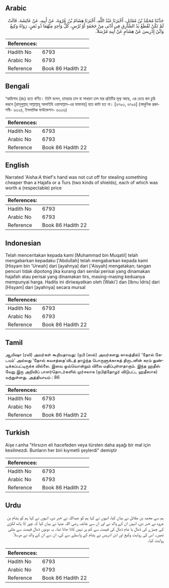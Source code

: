 ## Arabic


<div dir="rtl" lang="ar" style={{fontSize:'larger',backgroundColor:'#f8f9fa',padding:20}}>
حَدَّثَنَا مُحَمَّدُ بْنُ مُقَاتِلٍ، أَخْبَرَنَا عَبْدُ اللَّهِ، أَخْبَرَنَا هِشَامُ بْنُ عُرْوَةَ، عَنْ أَبِيهِ، عَنْ عَائِشَةَ، قَالَتْ لَمْ تَكُنْ تُقْطَعُ يَدُ السَّارِقِ فِي أَدْنَى مِنْ حَجَفَةٍ أَوْ تُرْسٍ، كُلُّ وَاحِدٍ مِنْهُمَا ذُو ثَمَنٍ‏.‏ رَوَاهُ وَكِيعٌ وَابْنُ إِدْرِيسَ عَنْ هِشَامٍ عَنْ أَبِيهِ مُرْسَلاً‏.‏
</div>
<div style={{backgroundColor:'#f8f9fa',padding:20, marginBottom: 10}}><table> <thead> <tr> <th>References:</th> <th></th> </tr> </thead> <tbody><tr><td>Hadith No</td><td>6793</td></tr><tr><td>Arabic No</td><td>6793</td></tr><tr><td>Reference</td><td>Book 86 Hadith 22</td></tr></tbody></table></div>

## Bengali


<div dir="ltr" lang="bn" style={{fontSize:'larger',backgroundColor:'#f8f9fa',padding:20}}>
‘আয়িশাহ (রাঃ) হতে বর্ণিত। তিনি বলেন, চামড়ার ঢাল বা সাধারণ ঢাল যার প্রতিটির মূল্য আছে, এর চেয়ে কম চুরি করলে [রাসূলুল্লাহ্ সাল্লাল্লাহু আলাইহি ওয়াসাল্লাম-এর যামানায়] হাত কাটা হত না। [৬৭৯৩, ৬৭৯৪] (আধুনিক প্রকাশনী- ৬৩২৪, ইসলামিক ফাউন্ডেশন- ৬৩৩৬)
</div>
<div style={{backgroundColor:'#f8f9fa',padding:20, marginBottom: 10}}><table> <thead> <tr> <th>References:</th> <th></th> </tr> </thead> <tbody><tr><td>Hadith No</td><td>6793</td></tr><tr><td>Arabic No</td><td>6793</td></tr><tr><td>Reference</td><td>Book 86 Hadith 22</td></tr></tbody></table></div>

## English


<div dir="ltr" lang="en" style={{fontSize:'larger',backgroundColor:'#f8f9fa',padding:20}}>
Narrated 'Aisha:A thief's hand was not cut off for stealing something cheaper than a Hajafa or a Turs (two kinds of shields), each of which was worth a (respectable) price
</div>
<div style={{backgroundColor:'#f8f9fa',padding:20, marginBottom: 10}}><table> <thead> <tr> <th>References:</th> <th></th> </tr> </thead> <tbody><tr><td>Hadith No</td><td>6793</td></tr><tr><td>Arabic No</td><td>6793</td></tr><tr><td>Reference</td><td>Book 86 Hadith 22</td></tr></tbody></table></div>

## Indonesian


<div dir="ltr" lang="id" style={{fontSize:'larger',backgroundColor:'#f8f9fa',padding:20}}>
Telah menceritakan kepada kami [Muhammad bin Muqatil] telah mengabarkan kepadaku ['Abdullah] telah mengabarkan kepada kami [Hisyam bin 'Urwah] dari [ayahnya] dari ['Aisyah] mengatakan; tangan pencuri tidak dipotong jika kurang dari senilai perisai yang dinamakan hajafah atau perisai yang dinamakan tirs, masing-masing keduanya mempunyai harga. Hadits ini diriwayatkan oleh [Waki'] dan [Ibnu Idris] dari [Hisyam] dari [ayahnya] secara mursal
</div>
<div style={{backgroundColor:'#f8f9fa',padding:20, marginBottom: 10}}><table> <thead> <tr> <th>References:</th> <th></th> </tr> </thead> <tbody><tr><td>Hadith No</td><td>6793</td></tr><tr><td>Arabic No</td><td>6793</td></tr><tr><td>Reference</td><td>Book 86 Hadith 22</td></tr></tbody></table></div>

## Tamil


<div dir="ltr" lang="ta" style={{fontSize:'larger',backgroundColor:'#f8f9fa',padding:20}}>
ஆயிஷா (ரலி) அவர்கள் கூறியதாவது: (நபி (ஸல்) அவர்களது காலத்தில்) ‘தோல் கேடயம்’ அல்லது ‘தோல் கவசத்தை’விடத் தாழ்ந்த பொருளுக்காகத் திருடனின் கரம் துண்டிக்கப்பட்டிருக்க வில்லை. இவை ஒவ்வொன்றும் விலை மதிப்புள்ளதாகும். இந்த ஹதீஸ் வேறு இரு அறிவிப் பாளர்தொடர்களில் முர்சலாக (நபித்தோழர் விடுபட்ட ஹதீஸாக) வந்துள்ளது. அத்தியாயம் : 86
</div>
<div style={{backgroundColor:'#f8f9fa',padding:20, marginBottom: 10}}><table> <thead> <tr> <th>References:</th> <th></th> </tr> </thead> <tbody><tr><td>Hadith No</td><td>6793</td></tr><tr><td>Arabic No</td><td>6793</td></tr><tr><td>Reference</td><td>Book 86 Hadith 22</td></tr></tbody></table></div>

## Turkish


<div dir="ltr" lang="tr" style={{fontSize:'larger',backgroundColor:'#f8f9fa',padding:20}}>
Aişe r.anha "Hırsızın eli hacefeden veya türsten daha aşağı bir mal için kesilmezdi. Bunların her biri kıymetli şeylerdi" demiştir
</div>
<div style={{backgroundColor:'#f8f9fa',padding:20, marginBottom: 10}}><table> <thead> <tr> <th>References:</th> <th></th> </tr> </thead> <tbody><tr><td>Hadith No</td><td>6793</td></tr><tr><td>Arabic No</td><td>6793</td></tr><tr><td>Reference</td><td>Book 86 Hadith 22</td></tr></tbody></table></div>

## Urdu


<div dir="rtl" lang="ur" style={{fontSize:'larger',backgroundColor:'#f8f9fa',padding:20}}>
ہم سے محمد بن مقاتل نے بیان کیا، انہوں نے کہا ہم کو عبداللہ نے خبر دی، انہوں نے کہا ہم کو ہشام بن عروہ نے خبر دی، انہیں ان کے والد نے اور ان سے عائشہ رضی اللہ عنہا نے بیان کیا کہ چور کا ہاتھ لکڑی کے چمڑے کی ڈھال یا عام ڈھال کی قیمت سے کم پر نہیں کاٹا جاتا تھا۔ یہ دونوں ڈھال قیمت سے ملتی تھیں۔ اس کی روایت وکیع اور ابن ادریس نے ہشام کے واسطے سے کی، ان سے ان کے والد نے مرسلاً روایت کیا۔
</div>
<div style={{backgroundColor:'#f8f9fa',padding:20, marginBottom: 10}}><table> <thead> <tr> <th>References:</th> <th></th> </tr> </thead> <tbody><tr><td>Hadith No</td><td>6793</td></tr><tr><td>Arabic No</td><td>6793</td></tr><tr><td>Reference</td><td>Book 86 Hadith 22</td></tr></tbody></table></div>